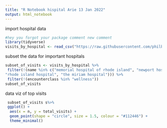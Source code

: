 ```yaml
---
title: "R Notebook hispital Arie 13 Jan 2022"
output: html_notebook
---
```


import hospital data
```r
#hey you forgot your package comment new comment
library(tidyverse)
visits_by_hospital <- read_csv("https://raw.githubusercontent.com/philbowsher/Foundation-of-the-R-Workflow-workshop-2019-09-06/master/Examples/data/visits_by_hospital.csv")

```

subset the data for important hospitals
```r
subset_of_visits <- visits_by_hospital %>%
 filter(!(name %in% c("memorial hospital of rhode island", "newport hospital", 
"rhode island hospital", "the miriam hospital"))) %>%
 filter(!(encounterclass %in% "wellness"))
subset_of_visits
```

data viz of top visits
```r
 subset_of_visits s%>%
 ggplot() +
  aes(x = n, y = total_visits) +
  geom_point(shape = "circle", size = 1.5, colour = "#112446") +
  theme_minimal()
```